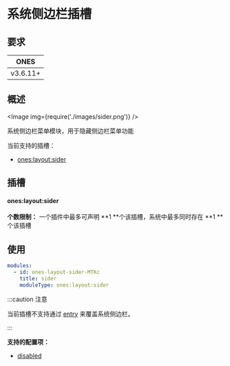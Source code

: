 # 系统侧边栏插槽

## 要求

|   ONES   |
| :------: |
| v3.6.11+ |

## 概述

<Image img={require('./images/sider.png')} />

系统侧边栏菜单模块，用于隐藏侧边栏菜单功能

当前支持的插槽：

- [ones:layout:sider](#oneslayoutsider)

## 插槽

#### ones:layout:sider

**个数限制：** 一个插件中最多可声明 **1 **个该插槽，系统中最多同时存在 **1 **个该插槽

## 使用

```yaml
modules:
  - id: ones-layout-sider-MTKc
    title: sider
    moduleType: ones:layout:sider
```

:::caution 注意

当前插槽不支持通过 [entry](../../../../reference/config/plugin.yaml.mdx#entry) 来覆盖系统侧边栏。

:::

**支持的配置项：**

- [disabled](../../../../reference/config/plugin.yaml#disabled)
